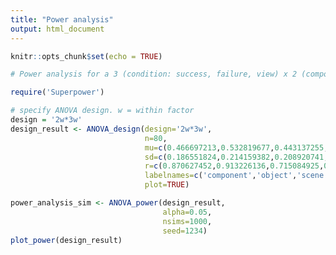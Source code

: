 ```yaml
---
title: "Power analysis"
output: html_document
---
```


```r
knitr::opts_chunk$set(echo = TRUE)
```

```r

# Power analysis for a 3 (condition: success, failure, view) x 2 (component: object, scene) ANOVA on memory scores from pilot data

require('Superpower')

# specify ANOVA design. w = within factor
design = '2w*3w' 
design_result <- ANOVA_design(design='2w*3w',
                              n=80,
                              mu=c(0.466697213,0.532819677,0.443137255,0.169457561,0.157878177,0.102941176),
                              sd=c(0.186551824,0.214159382,0.208920741,0.182762931,0.125009771,0.121877357),
                              r=c(0.870627452,0.913226136,0.715084925,0.740467589,0.73489178,0.835361217,0.542354019,0.558119583,0.544660008,0.721413667,0.651188777,0.72289495,0.619072297,0.789851165,0.716670691),
                              labelnames=c('component','object','scene','condition','success','failure','view'),
                              plot=TRUE)

power_analysis_sim <- ANOVA_power(design_result,
                                  alpha=0.05,
                                  nsims=1000,
                                  seed=1234)
plot_power(design_result)
```

